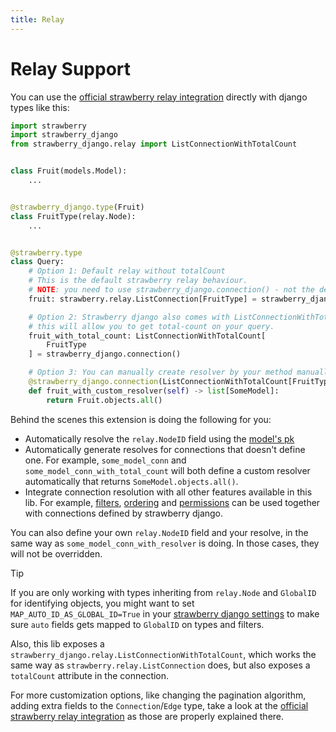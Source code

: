 ```yaml
---
title: Relay
---
```


# Relay Support

You can use the [official strawberry relay integration](https://strawberry.rocks/docs/guides/relay)
directly with django types like this:

```python title="types.py"
import strawberry
import strawberry_django
from strawberry_django.relay import ListConnectionWithTotalCount


class Fruit(models.Model):
    ...


@strawberry_django.type(Fruit)
class FruitType(relay.Node):
    ...


@strawberry.type
class Query:
    # Option 1: Default relay without totalCount
    # This is the default strawberry relay behaviour.
    # NOTE: you need to use strawberry_django.connection() - not the default strawberry.relay.connection()
    fruit: strawberry.relay.ListConnection[FruitType] = strawberry_django.connection()

    # Option 2: Strawberry django also comes with ListConnectionWithTotalCount
    # this will allow you to get total-count on your query.
    fruit_with_total_count: ListConnectionWithTotalCount[
        FruitType
    ] = strawberry_django.connection()

    # Option 3: You can manually create resolver by your method manually.
    @strawberry_django.connection(ListConnectionWithTotalCount[FruitType])
    def fruit_with_custom_resolver(self) -> list[SomeModel]:
        return Fruit.objects.all()
```

Behind the scenes this extension is doing the following for you:

- Automatically resolve the `relay.NodeID` field using the [model's pk](https://docs.djangoproject.com/en/4.2/ref/models/fields/#django.db.models.Field.primary_key)
- Automatically generate resolves for connections that doesn't define one. For example,
  `some_model_conn` and `some_model_conn_with_total_count` will both define a custom resolver
  automatically that returns `SomeModel.objects.all()`.
- Integrate connection resolution with all other features available in this lib. For example,
  [filters](/docs/django/guide/filters), [ordering](/docs/django/guide/ordering) and
  [permissions](/docs/django/guide/permissions) can be used together with connections defined
  by strawberry django.

You can also define your own `relay.NodeID` field and your resolve, in the same way as
`some_model_conn_with_resolver` is doing. In those cases, they will not be overridden.

> [!TIP]
> If you are only working with types inheriting from `relay.Node` and `GlobalID`
> for identifying objects, you might want to set `MAP_AUTO_ID_AS_GLOBAL_ID=True`
> in your [strawberry django settings](/docs/django/guide/settings) to make sure `auto` fields gets
> mapped to `GlobalID` on types and filters.
> 


Also, this lib exposes a `strawberry_django.relay.ListConnectionWithTotalCount`, which works
the same way as `strawberry.relay.ListConnection` does, but also exposes a
`totalCount` attribute in the connection.

For more customization options, like changing the pagination algorithm, adding extra fields
to the `Connection`/`Edge` type, take a look at the
[official strawberry relay integration](https://strawberry.rocks/docs/guides/relay)
as those are properly explained there.